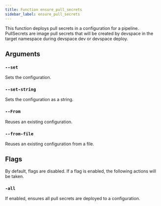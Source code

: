 ```yaml
---
title: Function ensure_pull_secrets
sidebar_label: ensure_pull_secrets
---
```


This function deploys pull secrets in a configuration for a pipeline. PullSecrets are image pull secrets that will be created by devspace in the target namespace during devspace dev or devspace deploy.

## Arguments

### `--set`

Sets the configuration.

### `--set-string`

Sets the configuration as a string.

### `--From`

Reuses an existing configuration.

### `--from-file`

Reuses an existing configuration from a file.

## Flags

By default, flags are disabled. If a flag is enabled, the following actions will be taken.

### `-all`

If enabled, ensures all pull secrets are deployed to a configuration.
